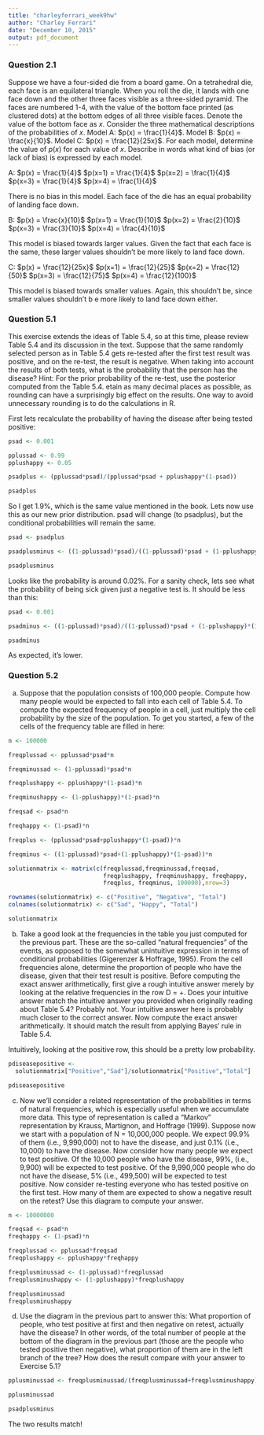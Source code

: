 ```yaml
---
title: "charleyferrari_week9hw"
author: "Charley Ferrari"
date: "December 10, 2015"
output: pdf_document
---
```


### Question 2.1 ###

Suppose we have a four-sided die from a board game. On a tetrahedral die, each face is an equilateral triangle. When you roll the die, it lands with one face down and the other three faces visible as a three-sided pyramid. The faces are numbered 1-4, with the value of the bottom face printed (as clustered dots) at the bottom edges of all three visible faces. Denote the value of the bottom face as $x$. Consider the three mathematical descriptions of the probabilities of $x$. Model A: $p(x) = \frac{1}{4}$. Model B: $p(x) = \frac{x}{10}$. Model C: $p(x) = \frac{12}{25x}$. For each model, determine the value of $p(x)$ for each value of $x$. Describe in words what kind of bias (or lack of bias) is expressed by each model.

A: $p(x) = \frac{1}{4}$
$p(x=1) = \frac{1}{4}$
$p(x=2) = \frac{1}{4}$
$p(x=3) = \frac{1}{4}$
$p(x=4) = \frac{1}{4}$

There is no bias in this model. Each face of the die has an equal probability of landing face down.

B: $p(x) = \frac{x}{10}$
$p(x=1) = \frac{1}{10}$
$p(x=2) = \frac{2}{10}$
$p(x=3) = \frac{3}{10}$
$p(x=4) = \frac{4}{10}$

This model is biased towards larger values. Given the fact that each face is the same, these larger values shouldn't be more likely to land face down.

C: $p(x) = \frac{12}{25x}$
$p(x=1) = \frac{12}{25}$
$p(x=2) = \frac{12}{50}$
$p(x=3) = \frac{12}{75}$
$p(x=4) = \frac{12}{100}$

This model is biased towards smaller values. Again, this shouldn't be, since smaller values shouldn't b e more likely to land face down either.

### Question 5.1 ###

This exercise extends the ideas of Table 5.4, so at this time, please review Table 5.4 and its discussion in the text. Suppose that the same randomly selected person as in Table 5.4 gets re-tested after the first test result was positive, and on the re-test, the result is negative. When taking into account the results of both tests, what is the probability that the person has the disease? Hint: For the prior probability of the re-test, use the posterior computed from the Table 5.4. etain as many decimal places as possible, as rounding can have a surprisingly big effect on the results. One way to avoid unnecessary rounding is to do the calculations in R.

First lets recalculate the probability of having the disease after being tested positive:

```r

psad <- 0.001

pplussad <- 0.99
pplushappy <- 0.05

psadplus <- (pplussad*psad)/(pplussad*psad + pplushappy*(1-psad))

psadplus

```

So I get 1.9%, which is the same value mentioned in the book. Lets now use this as our new prior distribution. psad will change (to psadplus), but the conditional probabilities will remain the same.

```r

psad <- psadplus

psadplusminus <- ((1-pplussad)*psad)/((1-pplussad)*psad + (1-pplushappy)*(1-psad))

psadplusminus

```

Looks like the probability is around 0.02%. For a sanity check, lets see what the probability of being sick given just a negative test is. It should be less than this:

```r

psad <- 0.001

psadminus <- ((1-pplussad)*psad)/((1-pplussad)*psad + (1-pplushappy)*(1-psad))

psadminus

```

As expected, it's lower.

### Question 5.2 ###

a. Suppose that the population consists of 100,000 people. Compute how many people would be expected to fall into each cell of Table 5.4. To compute the expected frequency of people in a cell, just multiply the cell probability by the size of the population. To get you started, a few of the cells of the frequency table are filled in here:

```r

n <- 100000

freqplussad <- pplussad*psad*n

freqminussad <- (1-pplussad)*psad*n

freqplushappy <- pplushappy*(1-psad)*n

freqminushappy <- (1-pplushappy)*(1-psad)*n

freqsad <- psad*n

freqhappy <- (1-psad)*n

freqplus <- (pplussad*psad+pplushappy*(1-psad))*n

freqminus <- ((1-pplussad)*psad+(1-pplushappy)*(1-psad))*n

solutionmatrix <- matrix(c(freqplussad,freqminussad,freqsad,
                           freqplushappy, freqminushappy, freqhappy,
                           freqplus, freqminus, 100000),nrow=3)

rownames(solutionmatrix) <- c("Positive", "Negative", "Total")
colnames(solutionmatrix) <- c("Sad", "Happy", "Total")

solutionmatrix

```

b. Take a good look at the frequencies in the table you just computed for the previous part. These are the so-called "natural frequencies" of the events, as opposed to the somewhat unintuitive expression in terms of conditional probabilities (Gigerenzer & Hoffrage, 1995). From the cell frequencies alone, determine the proportion of people who have the disease, given that their test result is positive. Before computing the exact answer arithmetically, first give a rough intuitive answer merely by looking at the relative frequencies in the row D = +. Does your intuitive answer match the intuitive answer you provided when originally reading about Table 5.4? Probably not. Your intuitive answer here is probably much closer to the correct answer. Now compute the exact answer arithmetically. It should match the result from applying Bayes' rule in Table 5.4.

Intuitively, looking at the positive row, this should be a pretty low probability.

```r

pdiseasepositive <- 
  solutionmatrix["Positive","Sad"]/solutionmatrix["Positive","Total"]

pdiseasepositive

```

c. Now we'll consider a related representation of the probabilities in terms of natural frequencies, which is especially useful when we accumulate more data. This type of representation is called a "Markov" representation by Krauss, Martignon, and Hoffrage (1999). Suppose now we start with a population of N = 10,000,000 people. We expect 99.9% of them (i.e., 9,990,000) not to have the disease, and just 0.1% (i.e., 10,000) to have the disease. Now consider how many people we expect to test positive. Of the 10,000 people who have the disease, 99%, (i.e., 9,900) will be expected to test positive. Of the 9,990,000 people who do not have the disease, 5% (i.e., 499,500) will be expected to test positive. Now consider re-testing everyone who has tested positive on the first test. How many of them are expected to show a negative result on the retest? Use this diagram to compute your answer.

```r

n <- 10000000

freqsad <- psad*n
freqhappy <- (1-psad)*n

freqplussad <- pplussad*freqsad
freqplushappy <- pplushappy*freqhappy

freqplusminussad <- (1-pplussad)*freqplussad
freqplusminushappy <- (1-pplushappy)*freqplushappy

freqplusminussad
freqplusminushappy


```

d. Use the diagram in the previous part to answer this: What proportion of people, who test positive at first and then negative on retest, actually have the disease? In other words, of the total number of people at the bottom of the diagram in the previous part (those are the people who tested positive then negative), what proportion of them are in the left branch of the tree? How does the result compare with your answer to Exercise 5.1?

```r

pplusminussad <- freqplusminussad/(freqplusminussad+freqplusminushappy)

pplusminussad

psadplusminus


```

The two results match!

